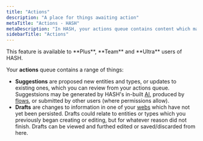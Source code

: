 ```yaml
---
title: "Actions"
description: "A place for things awaiting action"
metaTitle: "Actions - HASH"
metaDescription: "In HASH, your actions queue contains content which may either be unfinished, or is unapproved and awaiting review, helping you separate out 'work in progress' and 'suggested' content from your web."
sidebarTitle: "Actions"
---
```


<Callout style="information" type="coming-soon">
  This feature is available to **Plus**, **Team** and **Ultra** users of HASH.
</Callout>

Your **actions** queue contains a range of things:

- **Suggestions** are proposed new entities and types, or updates to existing ones, which you can review from your actions queue. Suggestsions may be generated by HASH's in-built [AI](/guide/ai), produced by [flows](/guide/flows), or submitted by other users (where permissions allow).
- **Drafts** are changes to information in one of your [webs](/guide/webs) which have not yet been persisted. Drafts could relate to entities or types which you previously began creating or editing, but for whatever reason did not finish. Drafts can be viewed and furthed edited or saved/discarded from here.
